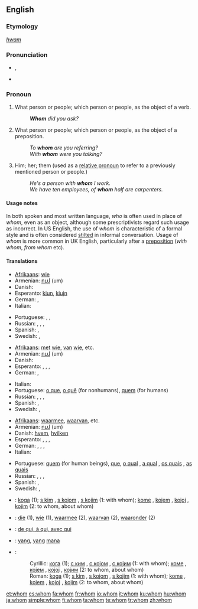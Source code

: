 ==English==
{{rank|tell|because|few|178|whom|love|far|seemed}}
{{wikipedia}}

===Etymology===
{{etyl|ang}} ''[[hwam]]''

===Pronunciation===
* {{IPA|/huːm/}}, {{SAMPA|/hu:m/}}
* {{audio|en-us-whom.ogg|Audio (US)}}

===Pronoun===
{{en-pron|the singular and plural [[objective case]] of|who}}

# {{context|formal}} What person or people; which person or people, as the object of a verb.
#: '''''Whom''' did you ask?''
# {{context|formal}} What person or people; which person or people, as the object of a preposition.
#: ''To '''whom''' are you referring?''
#: ''With '''whom''' were you talking?''
# Him; her; them (used as a [[relative pronoun]] to refer to a previously mentioned person or people.)
#: ''He's a person with '''whom''' I work.''
#: ''We have ten employees, of '''whom''' half are carpenters.''

====Usage notes====
In both spoken and most written language, ''who'' is often used in place of ''whom'', even as an object, although some prescriptivists regard such usage as incorrect. In US English, the use of ''whom'' is characteristic of a formal style and is often considered [[stilted]] in informal conversation. Usage of ''whom'' is more common in UK English, particularly after a [[preposition]] (''with whom'', ''from whom'' etc).

{{who vs. whom}}

====Translations====
{{trans-top|what person; object of a verb}}
* [[Afrikaans]]: [[wie]]
* Armenian: [[ում]] (um)
* Danish: {{t-|da|hvem}}
* Esperanto: [[kiu]]n, [[kiu]]jn
* German: {{t+|de|wem}}, {{t+|de|wen}}
* Italian: {{t+|it|chi}}
{{trans-mid}}
* Portuguese: {{t-|pt|o que}}, {{qualifier|for nonhumans}} {{t-|pt|o quê}}, {{qualifier|for humans}} {{t+|pt|quem}}
* Russian: {{t+|ru|кто|alt=кого|tr=kogo|sc=Cyrl}}, {{t+|ru|кто|alt=кому|tr=komu|sc=Cyrl}}, {{t+|ru|кто|alt=кем|tr=kem|sc=Cyrl}}, {{t+|ru|кто|alt=ком|tr=kom|sc=Cyrl}}
* Spanish: {{t+|es|quién}}, {{t-|es|quiénes}}
* Swedish: {{t+|sv|vem|s}}, {{t+|sv|vilka|p}}
{{trans-bottom}}

{{trans-top|what person or people, object of a preposition}}
* [[Afrikaans]]: [[met]] [[wie]], [[van]] [[wie]], etc.
* Armenian: [[ում]] (um)
* Danish: {{t-|da|hvem}}
* Esperanto: {{t+|eo|kiu|xs=Esperanto}}, {{t+|eo|kiu|alt=kiuj|xs=Esperanto}}, {{t+|eo|kiu|alt=kiun|xs=Esperanto}}, {{t+|eo|kiu|alt=kiujn|xs=Esperanto}}
* German: {{t+|de|wem}}, {{t+|de|wen}}
{{trans-mid}}
* Italian: {{t+|it|chi}}
* Portuguese: [[o que]], [[o quê]] (for nonhumans), [[quem]] (for humans)
* Russian: {{t+|ru|кто|alt=кого|sc=Cyrl}}, {{t+|ru|кто|alt=кому|sc=Cyrl}}, {{t+|ru|кто|alt=кем|sc=Cyrl}}, {{t+|ru|кто|alt=ком|sc=Cyrl}}
* Spanish: {{t+|es|quién}}, {{t-|es|quiénes}}
* Swedish: {{t+|sv|vem|s}}, {{t+|sv|vilka|p}}
{{trans-bottom}}

{{trans-top|relative pronoun}}
* [[Afrikaans]]: [[waarmee]], [[waarvan]], etc.
* Armenian: [[ում]] (um)
* Danish: [[hvem]], [[hvilken]]
* Esperanto: {{t+|eo|kiu|xs=Esperanto}}, {{t-|eo|kiuj|xs=Esperanto}}, {{t-|eo|kiun|xs=Esperanto}}, {{t-|eo|kiujn|xs=Esperanto}}
* German: {{t+|de|dem|m}}, {{t+|de|der|f}}, {{t+|de|den|m}}, {{t+|de|die|f}}
* Italian: {{t+|it|cui}}
{{trans-mid}}
* Portuguese: [[quem]] (for human beings), [[que]], [[o qual]] {{m}}, [[a qual]] {{f}}, [[os quais]] {{p}}, [[as quais]] {{f|p}}
* Russian: {{t+|ru|кто|alt=кого|sc=Cyrl}}, {{t+|ru|кто|alt=кому|sc=Cyrl}}, {{t+|ru|кто|alt=кем|sc=Cyrl}}, {{t+|ru|кто|alt=ком|sc=Cyrl}}
* Spanish: {{t+|es|quien}}, {{t-|es|quienes}}
* Swedish: {{t+|sv|vem|s}}, {{t+|sv|vilka|p}}
{{trans-bottom}}

{{checktrans}}
* {{ttbc|Bosnian}}: [[koga]] (1); [[s kim]] {{m}}, [[s kojom]] {{f}}, [[s kojim]] {{m}} (1: with whom); [[kome]] {{m}}, [[kojem]] {{m}}, [[kojoj]] {{f}}, [[kojim]] {{m}} (2: to whom, about whom)
* {{ttbc|Dutch}}: [[die]] (1), [[wie]] (1), [[waarmee]] (2), [[waarvan]] (2), [[waaronder]] (2)
* {{ttbc|French}}: [[qui#French|de qui, à qui, avec qui]]
* {{ttbc|Indonesian}}: [[yang]], [[yang]] [[mana]]
* {{ttbc|Serbian}}:
*: Cyrillic: [[кога]] (1); [[с ким]] {{m}}, [[с којом]] {{f}}, [[с којим]] {{m}} (1: with whom); [[коме]] {{m}}, [[којем]] {{m}}, [[којој]] {{f}}, [[којим]] {{m}} (2: to whom, about whom)
*: Roman: [[koga]] (1); [[s kim]] {{m}}, [[s kojom]] {{f}}, [[s kojim]] {{m}} (1: with whom); [[kome]] {{m}}, [[kojem]] {{m}}, [[kojoj]] {{f}}, [[kojim]] {{m}} (2: to whom, about whom)

[[et:whom]]
[[es:whom]]
[[fa:whom]]
[[fr:whom]]
[[io:whom]]
[[it:whom]]
[[ku:whom]]
[[hu:whom]]
[[ja:whom]]
[[simple:whom]]
[[fi:whom]]
[[ta:whom]]
[[te:whom]]
[[tr:whom]]
[[zh:whom]]